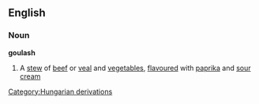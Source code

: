 ==English==
===Noun===
{{wikipedia}}
'''goulash'''
#A [[stew]] of [[beef]] or [[veal]] and [[vegetable]]s, [[flavour]]ed with [[paprika]] and [[sour]] [[cream]]
[[Category:Hungarian derivations]]